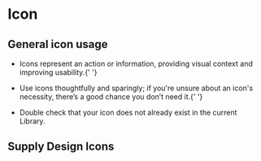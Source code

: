 
<Meta of={Icon} />

<div className="component-header">
    <h1>Icon</h1>
</div>

## General icon usage

-   Icons represent an action or information, providing visual context and improving usability.{' '}

-   Use icons thoughtfully and sparingly; if you're unsure about an icon's necessity, there’s a good chance you don’t need it.{' '}

-   Double check that your icon does not already exist in the current Library.

## Supply Design Icons

<Story of={Icon.IconSearch} />
